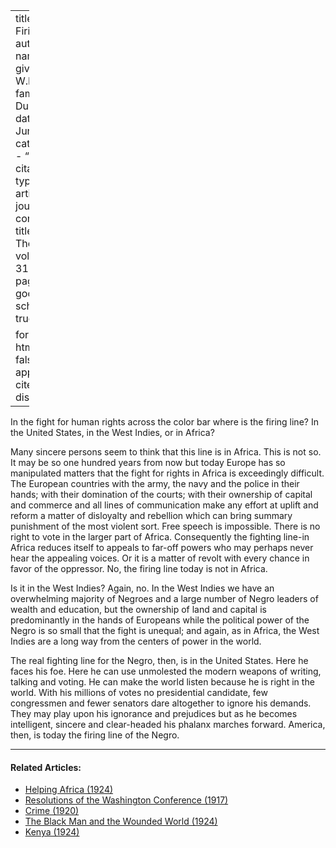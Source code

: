 
---
title: 'The Firing Line'
author:
  - name:
      given: W.E.B.
      family: Du Bois
date: Jun. 1925
categories: 
  - ""
citation: 
  type: article-journal
  container-title: The Crisis
  volume: 31
  issue: 2
  page: 62
google-scholar: true

format:
  html:
    toc: false
    appendix-cite-as: display
---


In the fight for human rights across the color bar where is the firing line? In the United States, in the West Indies, or in Africa?

Many sincere persons seem to think that this line is in Africa. This is not so. It may be so one hundred years from now but today Europe has so manipulated matters that the fight for rights in Africa is exceedingly difficult. The European countries with the army, the navy and the police in their hands; with their domination of the courts; with their ownership of capital and commerce and all lines of communication make any effort at uplift and reform a matter of disloyalty and rebellion which can bring summary punishment of the most violent sort. Free speech is impossible. There is no right to vote in the larger part of Africa. Consequently the fighting line-in Africa reduces itself to appeals to far-off powers who may perhaps never hear the appealing voices. Or it is a matter of revolt with every chance in favor of the oppressor. No, the firing line today is not in Africa.

Is it in the West Indies? Again, no. In the West Indies we have an overwhelming majority of Negroes and a large number of Negro leaders of wealth and education, but the ownership of land and capital is predominantly in the hands of Europeans while the political power of the Negro is so small that the fight is unequal; and again, as in Africa, the West Indies are a long way from the centers of power in the world.

The real fighting line for the Negro, then, is in the United States. Here he faces his foe. Here he can use unmolested the modern weapons of writing, talking and voting. He can make the world listen because he is right in the world. With his millions of votes no presidential candidate, few congressmen and fewer senators dare altogether to ignore his demands. They may play upon his ignorance and prejudices but as he becomes intelligent, sincere and clear-headed his phalanx marches forward. America, then, is today the firing line of the Negro.

<!-- Similar articles start here -->
<div  class="clear-wrap"></div>
<hr>
#### Related Articles:

* [Helping Africa (1924)](/Volumes/28/03/helping_africa.html)
* [Resolutions of the Washington Conference (1917)](/Volumes/14/02/resolutions.html)
* [Crime (1920)](/Volumes/19/04/crime.html)
* [The Black Man and the Wounded World (1924)](/Volumes/27/03/black_man_and_the_wounded_world.html)
* [Kenya (1924)](/Volumes/27/04/kenya.html)

<!-- Similar articles end here -->